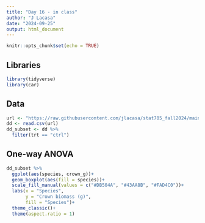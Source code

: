 ```yaml
---
title: "Day 16 - in class"
author: "J Lacasa"
date: "2024-09-25"
output: html_document
---
```


```r
knitr::opts_chunk$set(echo = TRUE)
```

## Libraries
```r
library(tidyverse)
library(car)
```

## Data
```r
url <- "https://raw.githubusercontent.com/jlacasa/stat705_fall2024/main/classes/data/lotus_part4.csv"
dd <- read.csv(url)
dd_subset <- dd %>% 
  filter(trt == "ctrl")
```

## One-way ANOVA  
```r
dd_subset %>% 
  ggplot(aes(species, crown_g))+
  geom_boxplot(aes(fill = species))+
  scale_fill_manual(values = c("#DB504A", "#43AA8B", "#FAD4C0"))+
  labs(x = "Species", 
       y = "Crown biomass (g)", 
       fill = "Species")+
  theme_classic()+
  theme(aspect.ratio = 1)
```

